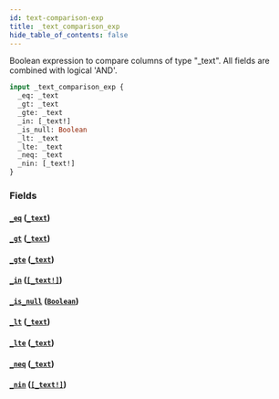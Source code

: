 ```yaml
---
id: text-comparison-exp
title: _text_comparison_exp
hide_table_of_contents: false
---
```



Boolean expression to compare columns of type "_text". All fields are combined with logical 'AND'.

```graphql
input _text_comparison_exp {
  _eq: _text
  _gt: _text
  _gte: _text
  _in: [_text!]
  _is_null: Boolean
  _lt: _text
  _lte: _text
  _neq: _text
  _nin: [_text!]
}
```


### Fields

#### [`_eq`](#) ([`_text`](../scalars/text))




#### [`_gt`](#) ([`_text`](../scalars/text))




#### [`_gte`](#) ([`_text`](../scalars/text))




#### [`_in`](#) ([`[_text!]`](../scalars/text))




#### [`_is_null`](#) ([`Boolean`](../scalars/boolean))




#### [`_lt`](#) ([`_text`](../scalars/text))




#### [`_lte`](#) ([`_text`](../scalars/text))




#### [`_neq`](#) ([`_text`](../scalars/text))




#### [`_nin`](#) ([`[_text!]`](../scalars/text))






